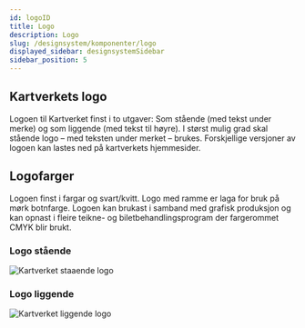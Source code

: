 ```yaml
---
id: logoID
title: Logo
description: Logo
slug: /designsystem/komponenter/logo
displayed_sidebar: designsystemSidebar
sidebar_position: 5
---
```


## Kartverkets logo

Logoen til Kartverket finst i to utgaver: Som stående (med tekst under merke) og som liggende (med tekst til høyre).
I størst mulig grad skal stående logo – med teksten under merket – brukes. Forskjellige versjoner av logoen kan lastes ned på kartverkets hjemmesider.

## Logofarger

Logoen finst i fargar og svart/kvitt. Logo med ramme er laga for bruk på mørk botnfarge.
Logoen kan brukast i samband med grafisk produksjon og kan opnast i fleire teikne- og biletbehandlingsprogram der fargerommet CMYK blir brukt.

### Logo stående
![Kartverket staaende logo](/img/logo/kartverket_staaende.svg)

### Logo liggende
![Kartverket liggende logo](/img/logo/kartverket_liggende.svg)